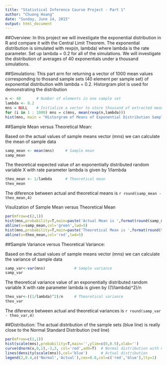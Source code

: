 ```yaml
---
title: "Statistical Inference Course Project - Part 1"
author: "Chuong Hoang"
date: "Sunday, June 14, 2015"
output: html_document
---
```


##Overview:
In this project we will investigate the exponential distribution in R and compare it with the Central Limit Theorem. The exponential distribution is simulated with rexp(n, lambda) where lambda is the rate parameter. Set up lambda = 0.2 for all of the simulations. We will investigate the distribution of averages of 40 exponentials under a thousand simulations.

##Simulations:
This part arm for returning a vector of 1000 mean values corresponding to thosand sample sets (40 element per sample set) of exponential distribution with lambda = 0.2. Historgram plot is used for demonstrating the distribution

```r
n <- 40       # Number of elements in one sample set
lambda <- 0.2
mns = NULL    # Initialize a vector to store thousand of extracted means
for (i in 1 : 1000) mns = c(mns, mean(rexp(n,lambda)))
hist(mns, main = "Historgram of Means of Exponential Distribution Sample Sets", xlab = "Means")
```

##Sample Mean versus Theoretical Mean: 

Based on the actual values of sample means vector (mns) we can calculate the mean of sample data
```r
samp_mean <- mean(mns)     # Sample mean
samp_mean
```

The theoretical expected value of an exponentially distributed random variable X with rate parameter lambda is given by 1/lambda
```r
theo_mean <- 1/lambda      # Theoretical mean
theo_mean
```
The diference between actual and theoretical means is `r round(samp_mean - theo_mean,4)`

Visulization of Sample Mean versus Theoretical Mean
```r
par(mfrow=c(2,1))
hist(mns,probability=T,main=paste('Actual Mean is ',format(round(samp_mean,2),nsmall=2)),ylim=c(0,0.55),col='gray',xlab='Means of Simulation Set')
abline(v=samp_mean,col='green',lwd=5)
hist(mns,probability=T,main=paste('Theoretical Mean is ',format(round(theo_mean,2),nsmall=2)),ylim=c(0,0.55),col='gray',xlab='Means of Simulation Set')
abline(v=theo_mean,col='red',lwd=5)
```

##Sample Variance versus Theoretical Variance: 

Based on the actual values of sample means vector (mns) we can calculate the variance of sample data
```r
samp_var<-var(mns)             # Sample variance
samp_var
```

The theoretical variance value of an exponentially distributed random variable X with rate parameter lambda is given by ((1/lambda)^2)/n
```r
theo_var<-((1/lambda)^2)/n     # Theoretical variance
theo_var
```

The diference between actual and theoretical variances is `r round(samp_var - theo_var,4)`

##Distribution: 
The actual distribution of the sample sets (blue line) is really close to the Normal Standard Distribution (red line)
```r
par(mfrow=c(1,1))
hist(scale(mns),probability=T,main='',ylim=c(0,0.5),xlab='')
curve(dnorm(x,0,1),-3,3, col='red',add=T)  # Normal distribution with mu = 0 and sd = 1
lines(density(scale(mns)),col='blue')      # Actual distribution 
legend(2,0.4,c('Normal','Actual'),cex=0.8,col=c('red','blue'),lty=1)
```

